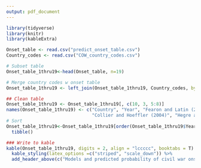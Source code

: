 ```yaml
---
output: pdf_document
---
```


```r
library(tidyverse)
library(knitr)
library(kableExtra)

Onset_table <- read.csv("predict_onset_table.csv")
Country_codes <- read.csv("COW_country_codes.csv")
```

```r
# Subset table
Onset_table_1thru19<-head(Onset_table, n=19)

# Merge country codes w onset table
Onset_table_1thru19 <- left_join(Onset_table_1thru19, Country_codes, by = c("COWcode" = "CCode"))

## Clean table
Onset_table_1thru19 <- Onset_table_1thru19[, c(10, 3, 5:8)]
names(Onset_table_1thru19) <- c("Country", "Year", "Fearon and Latin (2003)", 
                                "Collier and Hoeffler (2004)", "Hegre and Sambanis (2006)","Random Forest")
# Sort
Onset_table_1thru19<-Onset_table_1thru19[order(Onset_table_1thru19$Year, Onset_table_1thru19$Country),] %>% 
  tibble()

### Write to kable
kable(Onset_table_1thru19, digits = 2, align = "lccccc", booktabs = T) %>% 
  kable_styling(latex_options =c("striped", "scale_down")) %>% 
  add_header_above(c("Models and predicted probability of civil war onset" = 6))
```

